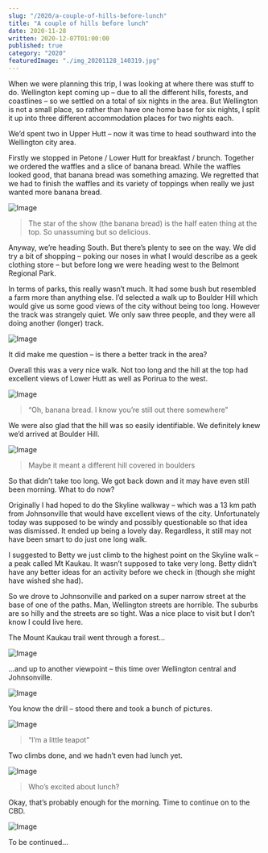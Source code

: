 ```yaml
---
slug: "/2020/a-couple-of-hills-before-lunch"
title: "A couple of hills before lunch"
date: 2020-11-28
written: 2020-12-07T01:00:00
published: true
category: "2020"
featuredImage: "./img_20201128_140319.jpg"
---
```


When we were planning this trip, I was looking at where there was stuff to do. Wellington kept coming up – due to all the different hills, forests, and coastlines – so we settled on a total of six nights in the area. But Wellington is not a small place, so rather than have one home base for six nights, I split it up into three different accommodation places for two nights each.

We’d spent two in Upper Hutt – now it was time to head southward into the Wellington city area.

Firstly we stopped in Petone / Lower Hutt for breakfast / brunch. Together we ordered the waffles and a slice of banana bread. While the waffles looked good, that banana bread was something amazing. We regretted that we had to finish the waffles and its variety of toppings when really we just wanted more banana bread.

![Image](img_20201128_100957.jpg)

> The star of the show (the banana bread) is the half eaten thing at the top. So unassuming but so delicious.

Anyway, we’re heading South. But there’s plenty to see on the way. We did try a bit of shopping – poking our noses in what I would describe as a geek clothing store – but before long we were heading west to the Belmont Regional Park.

In terms of parks, this really wasn’t much. It had some bush but resembled a farm more than anything else. I’d selected a walk up to Boulder Hill which would give us some good views of the city without being too long. However the track was strangely quiet. We only saw three people, and they were all doing another (longer) track.

![Image](img_20201128_120934.jpg)

It did make me question – is there a better track in the area?

Overall this was a very nice walk. Not too long and the hill at the top had excellent views of Lower Hutt as well as Porirua to the west.

![Image](img_20201128_114646.jpg)

> “Oh, banana bread. I know you’re still out there somewhere”

We were also glad that the hill was so easily identifiable. We definitely knew we’d arrived at Boulder Hill.

![Image](img_20201128_114715.jpg)

> Maybe it meant a different hill covered in boulders

So that didn’t take too long. We got back down and it may have even still been morning. What to do now?

Originally I had hoped to do the Skyline walkway – which was a 13 km path from Johnsonville that would have excellent views of the city. Unfortunately today was supposed to be windy and possibly questionable so that idea was dismissed. It ended up being a lovely day. Regardless, it still may not have been smart to do just one long walk.

I suggested to Betty we just climb to the highest point on the Skyline walk – a peak called Mt Kaukau. It wasn’t supposed to take very long. Betty didn’t have any better ideas for an activity before we check in (though she might have wished she had).

So we drove to Johnsonville and parked on a super narrow street at the base of one of the paths. Man, Wellington streets are horrible. The suburbs are so hilly and the streets are so tight. Was a nice place to visit but I don’t know I could live here.

The Mount Kaukau trail went through a forest…

![Image](img_20201128_131332.jpg)

…and up to another viewpoint – this time over Wellington central and Johnsonville.

![Image](img_20201128_134214.jpg)

You know the drill – stood there and took a bunch of pictures.

![Image](img_20201128_134412.jpg)

> “I’m a little teapot”

Two climbs done, and we hadn’t even had lunch yet.

![Image](img_20201128_134838.jpg)

> Who’s excited about lunch?

Okay, that’s probably enough for the morning. Time to continue on to the CBD.

![Image](img_20201128_140319.jpg)

To be continued…